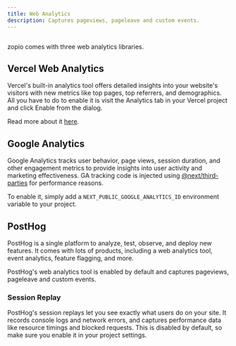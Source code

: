 ```yaml
---
title: Web Analytics
description: Captures pageviews, pageleave and custom events.
---
```


<Frame>
  <img src="/images/web-analytics.png" alt="" />
</Frame>

zopio comes with three web analytics libraries.

## Vercel Web Analytics

Vercel's built-in analytics tool offers detailed insights into your website's visitors with new metrics like top pages, top referrers, and demographics. All you have to do to enable it is visit the Analytics tab in your Vercel project and click Enable from the dialog.

Read more about it [here](https://vercel.com/docs/analytics/quickstart).

## Google Analytics

Google Analytics tracks user behavior, page views, session duration, and other engagement metrics to provide insights into user activity and marketing effectiveness. GA tracking code is injected using [@next/third-parties](https://nextjs.org/docs/app/building-your-application/optimizing/third-party-libraries#google-analytics) for performance reasons.

To enable it, simply add a `NEXT_PUBLIC_GOOGLE_ANALYTICS_ID` environment variable to your project.

## PostHog

PostHog is a single platform to analyze, test, observe, and deploy new features. It comes with lots of products, including a web analytics tool, event analytics, feature flagging, and more.

PostHog's web analytics tool is enabled by default and captures pageviews, pageleave and custom events.

### Session Replay

PostHog's session replays let you see exactly what users do on your site. It records console logs and network errors, and captures performance data like resource timings and blocked requests. This is disabled by default, so make sure you enable it in your project settings.